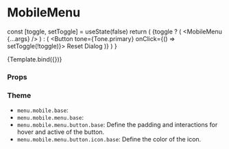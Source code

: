 
<Meta title="Components/Menu/MobileMenu" component={MobileMenu} />

# MobileMenu

  const [toggle, setToggle] = useState(false)
  return (
    <MenuProvider>
      {toggle ? (
        <MobileMenu {...args} />
      ) : (
        <Button tone={Tone.primary} onClick={() => setToggle(!toggle)}>
          Reset Dialog
        </Button>
      )}
    </MenuProvider>
  )
}

<Canvas>
  <Story name="Default">{Template.bind({})}</Story>
</Canvas>

### Props

<ArgsTable story="Default" />

### Theme

- `menu.mobile.base`:
- `menu.mobile.menu.base`:
- `menu.mobile.menu.button.base`: Define the padding and interactions for hover and active of the button.
- `menu.mobile.menu.button.icon.base`: Define the color of the icon.
